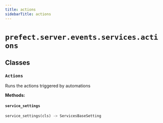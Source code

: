 ```yaml
---
title: actions
sidebarTitle: actions
---
```


# `prefect.server.events.services.actions`

## Classes

### `Actions`


Runs the actions triggered by automations


**Methods:**

#### `service_settings`

```python
service_settings(cls) -> ServicesBaseSetting
```
